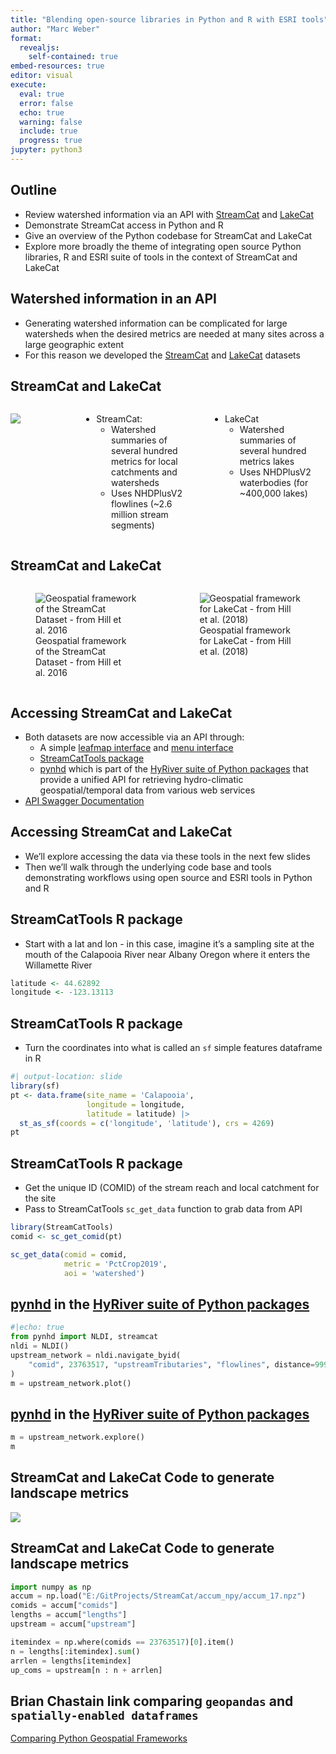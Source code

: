 ```yaml
---
title: "Blending open-source libraries in Python and R with ESRI tools"
author: "Marc Weber"
format: 
  revealjs:
    self-contained: true
embed-resources: true
editor: visual
execute: 
  eval: true
  error: false
  echo: true
  warning: false
  include: true
  progress: true
jupyter: python3
---
```


## Outline

-   Review watershed information via an API with [StreamCat](https://www.epa.gov/national-aquatic-resource-surveys/streamcat-dataset) and [LakeCat](https://www.epa.gov/national-aquatic-resource-surveys/lakecat-dataset)
-   Demonstrate StreamCat access in Python and R
-   Give an overview of the Python codebase for StreamCat and LakeCat
-   Explore more broadly the theme of integrating open source Python libraries, R and ESRI suite of tools in the context of StreamCat and LakeCat

## Watershed information in an API

-   Generating watershed information can be complicated for large watersheds when the desired metrics are needed at many sites across a large geographic extent
-   For this reason we developed the [StreamCat](https://www.epa.gov/national-aquatic-resource-surveys/streamcat-dataset) and [LakeCat](https://www.epa.gov/national-aquatic-resource-surveys/lakecat-dataset) datasets

## StreamCat and LakeCat

::: columns
::: {.column width="20%"}
![](streamcattools-med-dpi.png)
:::

::: {.column width="40%"}
-   StreamCat:
    -   Watershed summaries of several hundred metrics for local catchments and watersheds
    -   Uses NHDPlusV2 flowlines (\~2.6 million stream segments)
:::

::: {.column width="40%"}
-   LakeCat
    -   Watershed summaries of several hundred metrics lakes
    -   Uses NHDPlusV2 waterbodies (for \~400,000 lakes)
:::
:::

## StreamCat and LakeCat

::: columns
::: {.column width="50%"}
![Geospatial framework of the StreamCat Dataset - from Hill et al. 2016](geospatialframework.png)
:::

::: {.column width="50%"}
![Geospatial framework for LakeCat - from Hill et al. (2018)](offnetwork.png)
:::
:::

## Accessing StreamCat and LakeCat

-   Both datasets are now accessible via an API through:
    -   A simple [leafmap interface](https://www.epa.gov/national-aquatic-resource-surveys/streamcat-web-tool-map-view) and [menu interface](https://www.epa.gov/national-aquatic-resource-surveys/streamcat-web-tool-table-view)
    -   [StreamCatTools package](https://usepa.github.io/StreamCatTools/)
    -   [pynhd]() which is part of the [HyRiver suite of Python packages]() that provide a unified API for retrieving hydro-climatic geospatial/temporal data from various web services
-   [API Swagger Documentation](https://usepa.github.io/StreamCatWebServices_Public/)

## Accessing StreamCat and LakeCat

-   We'll explore accessing the data via these tools in the next few slides
-   Then we'll walk through the underlying code base and tools demonstrating workflows using open source and ESRI tools in Python and R

## StreamCatTools R package

-   Start with a lat and lon - in this case, imagine it's a sampling site at the mouth of the Calapooia River near Albany Oregon where it enters the Willamette River

```r
latitude <- 44.62892
longitude <- -123.13113
```

## StreamCatTools R package

-   Turn the coordinates into what is called an `sf` simple features dataframe in R

```r
#| output-location: slide
library(sf)
pt <- data.frame(site_name = 'Calapooia',
                 longitude = longitude,
                 latitude = latitude) |> 
  st_as_sf(coords = c('longitude', 'latitude'), crs = 4269)
pt
```

## StreamCatTools R package

-   Get the unique ID (COMID) of the stream reach and local catchment for the site
-   Pass to StreamCatTools `sc_get_data` function to grab data from API

```r
library(StreamCatTools)
comid <- sc_get_comid(pt)

sc_get_data(comid = comid,
            metric = 'PctCrop2019', 
            aoi = 'watershed')
```

## [pynhd](https://docs.hyriver.io/readme/pynhd.html) in the [HyRiver suite of Python packages](https://docs.hyriver.io/index.html)


```python
#|echo: true
from pynhd import NLDI, streamcat
nldi = NLDI()
upstream_network = nldi.navigate_byid(
    "comid", 23763517, "upstreamTributaries", "flowlines", distance=9999
)
m = upstream_network.plot()
```

## [pynhd](https://docs.hyriver.io/readme/pynhd.html) in the [HyRiver suite of Python packages](https://docs.hyriver.io/index.html)

```python
m = upstream_network.explore()
m
```

## StreamCat and LakeCat Code to generate landscape metrics

![](PythonEnvironments.png){fig-align="center"}

## StreamCat and LakeCat Code to generate landscape metrics

```python
import numpy as np
accum = np.load("E:/GitProjects/StreamCat/accum_npy/accum_17.npz")
comids = accum["comids"]
lengths = accum["lengths"]
upstream = accum["upstream"]

itemindex = np.where(comids == 23763517)[0].item()
n = lengths[:itemindex].sum()
arrlen = lengths[itemindex]
up_coms = upstream[n : n + arrlen]
```

## Brian Chastain link comparing `geopandas` and `spatially-enabled dataframes`

[Comparing Python Geospatial Frameworks](https://github.com/bchastain/devsummit2023/blob/main/geodataframes.ipynb)
